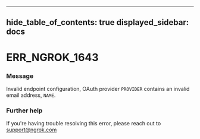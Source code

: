 

---
hide_table_of_contents: true
displayed_sidebar: docs
---


# ERR_NGROK_1643

### Message
Invalid endpoint configuration, OAuth provider `PROVIDER` contains an invalid email address, `NAME`.

<ErrorDetails />



### Further help
If you're having trouble resolving this error, please reach out to [support@ngrok.com](mailto:support@ngrok.com?subject=Help%20with%20ERR_NGROK_1643)


